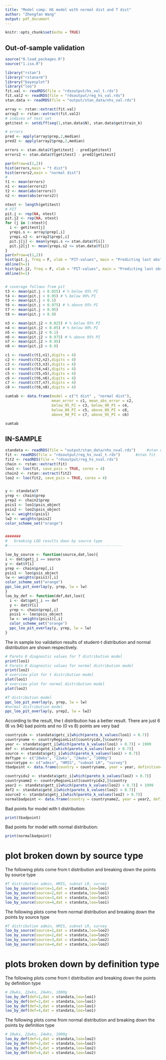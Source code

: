 ```yaml
---
title: "Model comp: HS model with normal dist and T dist"
author: "Zhengfan Wang"
output: pdf_document
---
```


```r
knitr::opts_chunk$set(echo = TRUE)
```

## Out-of-sample validation

```r

source("0.load_packages.R")
source("1.iso.R")

library("rstan")
library("rstanarm")
library("bayesplot")
library("loo")
fit.val <- readRDS(file = "rdsoutput/hs_val_t.rds")
fit.val2 <- readRDS(file = "rdsoutput/reg_hs_val.rds")
stan.data <- readRDS(file = "output/stan_data/nhs_val.rds")

array <- rstan::extract(fit.val)
array2 <- rstan::extract(fit.val2)
# indices of test set
getitest <- setdiff(seq(1,stan.data$N), stan.data$getitrain_k)

# errors
pred <- apply(array$prep,2,median)
pred2 <- apply(array2$prep,2,median)

errors <- stan.data$Y[getitest] - pred[getitest]
errors2 <- stan.data$Y[getitest] - pred2[getitest]
```

```r
par(mfrow=c(1,2))
hist(errors,main = "t dist")
hist(errors2,main = "normal dist")
# 
t1 <- mean(errors)  
n1 <- mean(errors2) 
t2 <- mean(abs(errors))
n2 <- mean(abs(errors2))
```

```r
ntest <- length(getitest)
# PIT
pit.j <- rep(NA, ntest)
pit.j2 <- rep(NA, ntest)
for (j in 1:ntest){
  i <- getitest[j]
  yrepi.s <- array$prep[,i]
  yrepi.s2 <- array2$prep[,i]
  pit.j[j] <- mean(yrepi.s <= stan.data$Y[i])
  pit.j2[j] <- mean(yrepi.s2 <= stan.data$Y[i])
} 
par(mfrow=c(1,2))
hist(pit.j, freq = F, xlab = "PIT-values", main = "Predicting last obs")  # should look uniform
abline(h=1)  
hist(pit.j2, freq = F, xlab = "PIT-values", main = "Predicting last obs")  # should look uniform
abline(h=1)  


# coverage follows from pit
t3 <- mean(pit.j < 0.025) # % below 95% PI
t4 <- mean(pit.j < 0.05) # % below 90% PI
t5 <- mean(pit.j < 0.1)
t6 <- mean(pit.j > 0.975) # % above 95% PI 
t7 <- mean(pit.j > 0.95) 
t8 <- mean(pit.j > 0.9)

n3 <- mean(pit.j2 < 0.025) # % below 95% PI
n4 <- mean(pit.j2 < 0.05) # % below 90% PI
n5 <- mean(pit.j2 < 0.1)
n6 <- mean(pit.j2 > 0.975) # % above 95% PI 
n7 <- mean(pit.j2 > 0.95) 
n8 <- mean(pit.j2 > 0.9)

c1 <- round(c(t1,n1),digits = 4)
c2 <- round(c(t2,n2),digits = 4)
c3 <- round(c(t3,n3),digits = 4)
c4 <- round(c(t4,n4),digits = 4)
c5 <- round(c(t5,n5),digits = 4)
c6 <- round(c(t6,n6),digits = 4)
c7 <- round(c(t7,n7),digits = 4)
c8 <- round(c(t8,n8),digits = 4)

sumtab <- data.frame(model = c("t dist" , "normal dist"),
                     mean_error = c1, mean_abs_error = c2,
                     below_95_PI = c3, below_90_PI = c4,
                     below_80_PI = c5, above_80_PI = c8,
                     above_90_PI = c7, above_95_PI = c6)

sumtab
```

## IN-SAMPLE

```r

standata <- readRDS(file = "output/stan_data/nhs_nval.rds")     #stan data used for fit model
fit <- readRDS(file = "rdsoutput/reg_hs_nval_t.rds")       #stan fit 
fit2 <- readRDS(file = "rdsoutput/reg_hs_nval.rds")
chain <- rstan::extract(fit)
loo1 <- loo(fit, save_psis = TRUE, cores = 4)
chain2 <- rstan::extract(fit2)
loo2 <- loo(fit2, save_psis = TRUE, cores = 4)


y <- standata$Y
yrep <- chain$prep
yrep2 <- chain2$prep
psis1 <- loo1$psis_object
psis2 <- loo2$psis_object
lw <- weights(psis1)
lw2 <- weights(psis2)
color_scheme_set("orange")


#######
#   breaking LOO results down by source type
#----------------------------------------------------

loo_by_source <- function(source,dat,loo){
i <- dat$getj_i == source
y <- dat$Y[i]
yrep <- chain$prep[,i]
psis1 <- loo$psis_object
lw <- weights(psis1)[,i]
color_scheme_set("orange")
ppc_loo_pit_overlay(y, yrep, lw = lw)
}
loo_by_def <- function(def,dat,loo){
  i <- dat$getj_i == def
  y <- dat$Y[i]
  yrep <- chain$prep[,i]
  psis1 <- loo$psis_object
  lw <- weights(psis1)[,i]
  color_scheme_set("orange")
  ppc_loo_pit_overlay(y, yrep, lw = lw)
}

```

The in sample loo validation results of student-t distribution and normal distribution are shown respectively. 

```r
# Pareto K diagnostic values for T distribution model
print(loo1)
# Pareto K diagnostic values for normal distribution model
print(loo2)
# overview plot for t distribution model
plot(loo1)
# overview plot for normal distribution model
plot(loo2)

#T distribution model
ppc_loo_pit_overlay(y, yrep, lw = lw)
#normal distribution model
ppc_loo_pit_overlay(y, yrep2, lw = lw2)
```

According to the result, the t distribution has a better result. There are just 6 (6 vs 94) bad points and no (0 vs 8) points are very bad

```r
countryidx <- standata$getc_i[which(pareto_k_values(loo1) > 0.7)]
countryname <- countryRegionList[countryidx,]$country
year <- standata$gett_i[which(pareto_k_values(loo1) > 0.7)] + 1999
def <- standata$getd_i[which(pareto_k_values(loo1) > 0.7)]
source <- standata$getj_i[which(pareto_k_values(loo1) > 0.7)]
deftype <- c("28wks", "22wks", "24wks", "1000g")
sourcetype <- c("admin", "HMIS", "subnat LR", "survey")
tbadpoint <- data.frame(country = countryname, year = year, definition=deftype[def],source = sourcetype[source])

countryidx2 <- standata$getc_i[which(pareto_k_values(loo2) > 0.7)]
countryname2 <- countryRegionList[countryidx2,]$country
year2 <- standata$gett_i[which(pareto_k_values(loo2) > 0.7)] + 1999
def2 <- standata$getd_i[which(pareto_k_values(loo2) > 0.7)]
source2 <- standata$getj_i[which(pareto_k_values(loo2) > 0.7)]
normalbadpoint <- data.frame(country = countryname2, year = year2, definition=deftype[def2],source = sourcetype[source2])
```
Bad points for model with t distribution:

```r
print(tbadpoint)
```
Bad points for model with normal distribution:

```r
print(normalbadpoint)
```



# plot broken down by source type

The following plots come from t distribution and breaking down the points by source type 

```r
#T distribution admin, HMIS, subnat LR, survey
loo_by_source(source=1,dat = standata,loo=loo1)
loo_by_source(source=2,dat = standata,loo=loo1)
loo_by_source(source=3,dat = standata,loo=loo1)
loo_by_source(source=4,dat = standata,loo=loo1)
```

The following plots come from normal distribution and breaking down the points by source type 

```r
#T distribution admin, HMIS, subnat LR, survey
loo_by_source(source=1,dat = standata,loo=loo2)
loo_by_source(source=2,dat = standata,loo=loo2)
loo_by_source(source=3,dat = standata,loo=loo2)
loo_by_source(source=4,dat = standata,loo=loo2)
```

# plots broken down by definition type

The following plots come from t distribution and breaking down the points by definition type 

```r
# 28wks, 22wks, 24wks, 1000g
loo_by_def(def=1,dat = standata,loo=loo1)
loo_by_def(def=2,dat = standata,loo=loo1)
loo_by_def(def=3,dat = standata,loo=loo1)
loo_by_def(def=4,dat = standata,loo=loo1)

```

The following plots come from normal distribution and breaking down the points by definition type 

```r
# 28wks, 22wks, 24wks, 1000g
loo_by_def(def=1,dat = standata,loo=loo2)
loo_by_def(def=2,dat = standata,loo=loo2)
loo_by_def(def=3,dat = standata,loo=loo2)
loo_by_def(def=4,dat = standata,loo=loo2)

```

